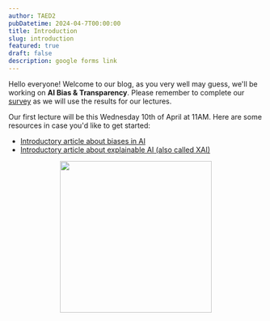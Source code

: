 ```yaml
---
author: TAED2
pubDatetime: 2024-04-7T00:00:00
title: Introduction
slug: introduction
featured: true
draft: false
description: google forms link
---
```



Hello everyone! Welcome to our blog, as you very well may guess, we'll be working on **AI Bias & Transparency**. Please remember to complete our [survey](https://forms.gle/sVuNrcnZJubzHN7v9) as we will use the results for our lectures.

Our first lecture will be this Wednesday 10th of April at 11AM. Here are some resources in case you'd like to get started:

- [Introductory article about biases in AI](https://www.ibm.com/blog/shedding-light-on-ai-bias-with-real-world-examples)
- [Introductory article about explainable AI (also called XAI)](https://www.ibm.com/topics/explainable-ai)

<div style="margin-bottom: 2cm" />
<p align="center">
  <img src={SITE.base + "/bias.png"} width="300" />
</p>
